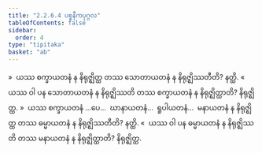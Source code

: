 ```yaml
---
title: "2.2.6.4 ပစ္စနီကပုဂ္ဂလ"
tableOfContents: false
sidebar:
  order: 4
type: "tipitaka"
basket: "ab"
---
```



<DynamicBreadcrumb />

<Division number="193">

<Paragraph number="1549">
»  ယဿ စက္ခာယတနံ န နိရုဇ္ဈိတ္ထ တဿ သောတာယတနံ န နိရုဇ္ဈိဿတီတိ? နတ္ထိ.
</Paragraph>

<Paragraph number="1550">
«  ယဿ ဝါ ပန သောတာယတနံ န နိရုဇ္ဈိဿတိ တဿ စက္ခာယတနံ န နိရုဇ္ဈိတ္ထာတိ? နိရုဇ္ဈိတ္ထ.
</Paragraph>

<Paragraph number="1551">
»  ယဿ စက္ခာယတနံ …ပေ…  ဃာနာယတနံ…  ရူပါယတနံ…  မနာယတနံ န နိရုဇ္ဈိတ္ထ တဿ ဓမ္မာယတနံ န နိရုဇ္ဈိဿတီတိ? နတ္ထိ.
</Paragraph>

<Paragraph number="1552">
«  ယဿ ဝါ ပန ဓမ္မာယတနံ န နိရုဇ္ဈိဿတိ တဿ မနာယတနံ န နိရုဇ္ဈိတ္ထာတိ? နိရုဇ္ဈိတ္ထ.
</Paragraph>
</Division>